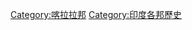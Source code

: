 {{CategoryTOC}}
{{Commons category|History of Kerala}}

[[Category:喀拉拉邦|Category:喀拉拉邦]]
[[Category:印度各邦歷史|Category:印度各邦歷史]]